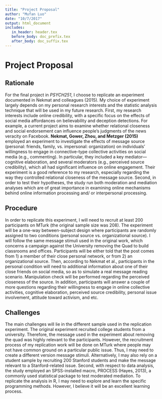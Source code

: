 ```yaml
---
title: "Project Proposal"
author: "Mufan Luo"
date: "10/7/2017"
output: html_document
includes:
   in_header: header.tex
   before_body: doc_prefix.tex
   after_body: doc_suffix.tex
---
```


# Project Proposal 
## Rationale
For the final project in *PSYCH251*, I choose to replicate an experiment documented in Nekmat and colleagues (2015). My choice of experiment largely depends on my personal research interests and the statistic analysis technique that will be used in my future research. First, my research interests include online credibility, with a specific focus on the effects of social media affordances on believability and deception detections. For example, a current project aims to examine whether relational closeness and social endorsement can influence people’s judgments of the news veracity on Facebook. **Nekmat, Gower, Zhou, and Metzger (2015)** employed an experiment to investigate the effects of message source (personal: friends, family, vs. impersonal: organization) on individuals’ willingness to engage in connective-type collective activities on social media (e.g., commenting). In particular, they included a key mediator---cognitive elaboration, and several moderators (e.g., perceived source credibility), which all had significant influence on online engagement. Their experiment is a good reference to my research, especially regarding the way they controlled relational closeness of the message source. Second, in order to test their hypotheses, the study run both moderation and mediation analyses which are of great importance in examining online mechanisms behind online information processing and/ or interpersonal processing. 

## Procedure
In order to replicate this experiment, I will need to recruit at least 200 participants on MTurk (the original sample size was 208). The experiment will be a one-way between-subject design where participants are randomly assigned to two conditions (personal source vs. organizational source). I will follow the same message stimuli used in the original work, which concerns a campaign against the University removing the Quad to build classrooms and offices. Participants will be either told that the post comes from 1) a member of their close personal network, or from 2) an organizational source. Then, according to Nekmat et al., participants in the personal condition will need to additional information about one of their close friends on social media, so as to simulate a real message reading scenario. Manipulation check will be performed regarding the perceived closeness of the source. In addition, participants will answer a couple of more questions regarding their willingness to engage in online collective activities, cognitive elaboration, perceived source credibility, personal issue involvement, attitude toward activism, and etc. 

## Challenges
The main challenges will lie in the different sample used in the replication experiment. The original experiment recruited college students from a university. Therefore, the message used in the experiment about removing the quad was highly relevant to the participants. However, the recruitment process of my replication work will be done on MTurk where people may not have common ground on a particular public issue. Thus, I may need to create a different version message stimuli. Alternatively, I may also rely on a student sample by recruiting 200 Stanford students and make the message relevant to a Stanford-related issue. Second, with respect to data analysis, the study employed an SPSS-installed macro, PROCESS (Hayes, 2013), a commonly used statistical package to test moderated mediation. To replicate the analysis in R, I may need to explore and learn the specific programming methods. However, I believe it will be an excellent learning process. 

